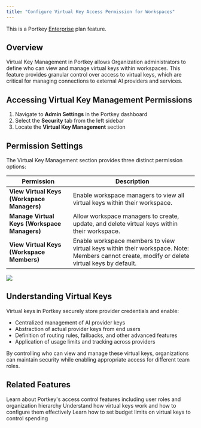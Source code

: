 ```yaml
---
title: "Configure Virtual Key Access Permission for Workspaces"
---
```


<Check>
  This is a Portkey <a href="/product/enterprise-offering">Enterprise</a> plan feature.
</Check>

## Overview

Virtual Key Management in Portkey allows Organization administrators to define who can view and manage virtual keys within workspaces. This feature provides granular control over access to virtual keys, which are critical for managing connections to external AI providers and services.

## Accessing Virtual Key Management Permissions

1. Navigate to **Admin Settings** in the Portkey dashboard
2. Select the **Security** tab from the left sidebar
3. Locate the **Virtual Key Management** section

## Permission Settings

The Virtual Key Management section provides three distinct permission options:

| Permission | Description |
|------------|-------------|
| **View Virtual Keys (Workspace Managers)** | Enable workspace managers to view all virtual keys within their workspace. |
| **Manage Virtual Keys (Workspace Managers)** | Allow workspace managers to create, update, and delete virtual keys within their workspace. |
| **View Virtual Keys (Workspace Members)** | Enable workspace members to view virtual keys within their workspace. Note: Members cannot create, modify or delete virtual keys by default. |

<Frame caption="Virtual Key Management settings">
  <img src="/images/product/virtual-key-management.png" />
</Frame>

## Understanding Virtual Keys

Virtual keys in Portkey securely store provider credentials and enable:

- Centralized management of AI provider keys
- Abstraction of actual provider keys from end users
- Definition of routing rules, fallbacks, and other advanced features
- Application of usage limits and tracking across providers

By controlling who can view and manage these virtual keys, organizations can maintain security while enabling appropriate access for different team roles.


## Related Features

<Card title="Access Control Management" href="/product/enterprise-offering/access-control-management">
  Learn about Portkey's access control features including user roles and organization hierarchy
</Card>

<Card title="Virtual Keys" href="/product/ai-gateway/virtual-keys">
  Understand how virtual keys work and how to configure them effectively
</Card>

<Card title="Budget Limits" href="/product/ai-gateway/virtual-keys/budget-limits">
  Learn how to set budget limits on virtual keys to control spending
</Card>
